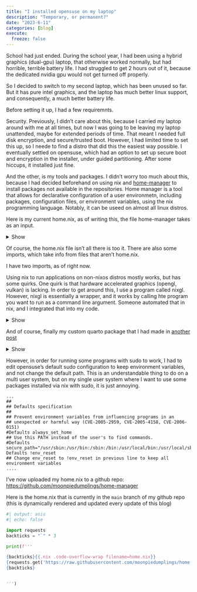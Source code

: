 ```yaml
---
title: "I installed opensuse on my laptop"
description: "Temporary, or permanent?"
date: "2023-6-11"
categories: [blog]
execute:
  freeze: false
---
```


School had just ended. During the school year, I had been using a hybrid graphics (dual-gpu) laptop, that otherwise worked normally, but had horrible, terrible battery life. I had struggled to get 2 hours out of it, because the dedicated nvidia gpu would not get turned off properly. 

So I decided to switch to my second laptop, which has been unused so far. But it has pure intel graphics, and the laptop has much better linux support, and consequently, a much better battery life. 

Before setting it up, I had a few requiremnts.

Security. Previously, I didn't care about this, because I carried my laptop around with me at all times, but now I was going to be leaving my laptop unattended, maybe for extended periods of time. That meant I needed full disk encryption, and secure/trusted boot. However, I had limited time to set this up, so I neede to find a distro that did this the easiest way possible. I eventually settled on opensuse, which had  an option to set up secure boot and encryption in the installer, under guided partitioning. After some hiccups, it installed just fine.


And the other, is my tools and packages. I didn't worry too much about this, because I had decided beforehand on using nix and [home-manager](https://github.com/nix-community/home-manager) to install packages not available in the repositories. Home manager is a tool that allows for declarative configuration of a user environmetn, including packages, configuration files, or environment variables, using the nix programming language. Notably, it can be useed on almost all linux distros. 

Here is my current home.nix, as of writing this, the file home-manager takes as an input.


<details><summary>Show</summary>

```.nix
{
  pkgs ? import <nixpkgs> {},
  config,
  lib,
  ... 
}:
let
  nixgl = import <nixgl> {};
  nixGlWrapper = import ./nixglwrapper.nix {inherit nixgl pkgs lib config;};
in
with import ./quarto.nix {inherit pkgs config lib;};
with import ./nixglwrapper.nix {inherit pkgs config lib nixgl;};
{
  # Home Manager needs a bit of information about you and the paths it should
  # manage.
  home.username = "moonpie";
  home.homeDirectory = "/home/moonpie";
  targets.genericLinux.enable = true;

  nixpkgs.config.allowUnfree = true;
  nix.settings.experimental-features = ["nix-command" "flakes"];

  # This value determines the Home Manager release that your configuration is
  # compatible with. This helps avoid breakage when a new Home Manager release
  # introduces backwards incompatible changes.
  #
  # You should not change this value, even if you update Home Manager. If you do
  # want to update the value, then make sure to first check the Home Manager
  # release notes.
  nix.package = pkgs.nix;
  home.stateVersion = "23.11"; # Please read the comment before changing.

  # The home.packages option allows you to install Nix packages into your
  # environment.
  #fonts.fontconfig.enable = true;
  xdg.mime.enable = true;
  home.packages = [
    #nixgl
    nixgl.nixGLIntel
    nixgl.nixVulkanIntel

    (nixGLWrap pkgs.vscode)
    (nixGLWrap pkgs.microsoft-edge)
    (nixGLWrap pkgs.firefox)


    pkgs.micro
    pkgs.calibre
    pkgs.languagetool
    pkgs.git
    pkgs.soundwireserver

    quarto
    pkgs.jupyter
    pkgs.python3

    pkgs.yt-dlp


    pkgs.macchanger
    pkgs.nmap
    pkgs.wireshark

    pkgs.gocryptfs
    # # Adds the 'hello' command to your environment. It prints a friendly
    # # "Hello, world!" when run.
    # pkgs.hello

    # # It is sometimes useful to fine-tune packages, for example, by applying
    # # overrides. You can do that directly here, just don't forget the
    # # parentheses. Maybe you want to install Nerd Fonts with a limited number of
    # # fonts?
    # (pkgs.nerdfonts.override { fonts = [ "FantasqueSansMono" ]; })

    # # You can also create simple shell scripts directly inside your
    # # configuration. For example, this adds a command 'my-hello' to your
    # # environment:
    # (pkgs.writeShellScriptBin "my-hello" ''
    #   echo "Hello, ${config.home.username}!"
    # '')
  ];

  # Home Manager is pretty good at managing dotfiles. The primary way to manage
  # plain files is through 'home.file'.
  home.file = {};
  home.sessionVariables = {
    # EDITOR = "emacs";
  };

  # Let Home Manager install and manage itself.
  programs = {
  	home-manager.enable = true;
  	bash.enable = true;
  	gh.enable = true;
  };
}
```

</details>

Of course, the home.nix file isn't all there is too it. There are also some imports, which take info from files that aren't home.nix.

I have two imports, as of right now. 

Using nix to run applications on non-nixos distros mostly works, but has some quirks. One quirk is that hardware accelerated graphics (opengl, vulkan) is lacking. In order to get around this, I use a program called nixgl. However, nixgl is essentially a wrapper, and it works by calling hte program you want to run as a command line argument. Someone automated that in nix, and I integrated that into my code. 

<details><summary>Show</summary>

```.nix
{ config, pkgs, lib, nixgl } :
{
nixGLWrap = pkg: pkgs.runCommand "${pkg.name}-nixgl-wrapper" {} ''
    mkdir $out
    ln -s ${pkg}/* $out
    rm $out/bin
    mkdir $out/bin
    for bin in ${pkg}/bin/*; do
     wrapped_bin=$out/bin/$(basename $bin)
     echo "exec ${lib.getExe nixgl.nixGLIntel} $bin \"\$@\"" > $wrapped_bin
     chmod +x $wrapped_bin
    done
  '';
  nixVulkanWrap = pkg: pkgs.runCommand "${pkg.name}-nixgl-wrapper" {} ''
    mkdir $out
    ln -s ${pkg}/* $out
    rm $out/bin
    mkdir $out/bin
    for bin in ${pkg}/bin/*; do
     wrapped_bin=$out/bin/$(basename $bin)
     echo "exec ${lib.getExe nixgl.nixVulkanIntel} $bin \"\$@\"" > $wrapped_bin
     chmod +x $wrapped_bin
    done
  '';
}
```

</details>

And of course, finally my custom quarto package that I had made in [another post](../../projects/quarto-via-nix/)


<details><summary>Show</summary>

```.nix
{ pkgs, config, lib, ... } :

let 
    pandoc = null;
    extraRPackages = [];
    extraPythonPackages = ps: with ps; [];
in
 {
    quarto = (pkgs.quarto.overrideAttrs (oldAttrs: rec {
        version = "1.3.361";
        src = pkgs.fetchurl {
            url = "https://github.com/quarto-dev/quarto-cli/releases/download/v${version}/quarto-${version}-linux-amd64.tar.gz";
            sha256 = "sha256-vvnrIUhjsBXkJJ6VFsotRxkuccYOGQstIlSNWIY5nuE=";
        };
        buildInputs = with pkgs; [ ];
        preFixup = ''
            wrapProgram $out/bin/quarto \
            --prefix PATH : ${pkgs.lib.makeBinPath [ pkgs.deno ]} \
            --prefix QUARTO_PANDOC : $out/bin/tools/pandoc \
            --prefix QUARTO_ESBUILD : ${pkgs.esbuild}/bin/esbuild \
            --prefix QUARTO_DART_SASS : $out/bin/tools/dart-sass/sass \
            --prefix QUARTO_R : ${pkgs.rWrapper.override { packages = [ pkgs.rPackages.rmarkdown ] ++ extraRPackages; }}/bin/R \
            --prefix QUARTO_PYTHON : ${pkgs.python3}/bin/python3
        '';
        installPhase = ''
            runHook preInstall

            mkdir -p $out/bin $out/share

            mv bin/* $out/bin
            mv share/* $out/share
            '';
    })).override {inherit pandoc extraPythonPackages extraRPackages;};
}
```

</details>

However, in order for running some programs with sudo to work, I had to edit opensuse's default sudo configuration to keep environment variables, and not change the default path. This is an understandable thing to do on a multi user system, but on my single user system where I want to use some packages installed via nix with sudo, it is just annoying. 


```.default
...
##
## Defaults specification
##
## Prevent environment variables from influencing programs in an
## unexpected or harmful way (CVE-2005-2959, CVE-2005-4158, CVE-2006-0151)
#Defaults always_set_home
## Use this PATH instead of the user's to find commands.
#Defaults secure_path="/usr/sbin:/usr/bin:/sbin:/bin:/usr/local/bin:/usr/local/sbin"
Defaults !env_reset
## Change env_reset to !env_reset in previous line to keep all environment variables
....
```

I've now uploaded my home.nix to a github repo: [https://github.com/moonpiedumplings/home-manager](https://github.com/moonpiedumplings/home-manager)

Here is the home.nix that is currently in the `main` branch of my github repo (this is dynamically rendered and updated every update of this blog)


```python
#| output: asis
#| echo: false

import requests
backticks = "`" * 3

print(f'''

{backticks}{{.nix .code-overflow-wrap filename=home.nix}}
{requests.get('https://raw.githubusercontent.com/moonpiedumplings/home-manager/main/home.nix').text}
{backticks}


''')


```